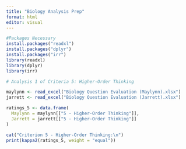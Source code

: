 ```yaml
---
title: "Biology Analysis Prep"
format: html
editor: visual
---
```


```r
#Packages Necessary
install.packages("readxl")
install.packages("dplyr")
install.packages("irr")
library(readxl)
library(dplyr)
library(irr)
```

```r
# Analysis 1 of Criteria 5: Higher-Order Thinking

maylynn <- read_excel("Biology Question Evaluation (Maylynn).xlsx")
jarrett <- read_excel("Biology Question Evaluation (Jarrett).xlsx")

ratings_5 <- data.frame(
  Maylynn = maylynn[["5 - Higher-Order Thinking"]],
  Jarrett = jarrett[["5 - Higher-Order Thinking"]]
)

cat("Criterion 5 - Higher-Order Thinking:\n")
print(kappa2(ratings_5, weight = "equal"))


  
```
